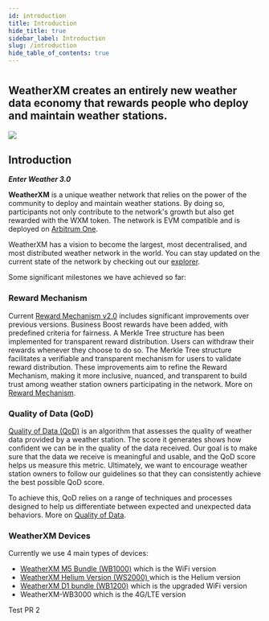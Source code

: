 ```yaml
---
id: introduction
title: Introduction
hide_title: true
sidebar_label: Introduction
slug: /introduction
hide_table_of_contents: true
---
```



<div class="row">
  <div class="col col--8">
    <div>
      <h1></h1>
      <h2 className="subtitle">WeatherXM creates an entirely new weather data economy that rewards people who deploy and maintain weather stations.</h2>
    </div>
  </div>
</div>

<div class="control">
  <img src={useBaseUrl("/img/project/introduction/wxm-network-banner.svg")} />
</div>

## Introduction
***Enter Weather 3.0***

**WeatherXM** is a unique weather network that relies on the power of the community to deploy and maintain weather stations.
By doing so, participants not only contribute to the network's growth but also get rewarded with the WXM token.
The network is EVM compatible and is deployed on [Arbitrum One](https://arbiscan.io/token/0xb6093b61544572ab42a0e43af08abafd41bf25a6). 

WeatherXM has a vision to become the largest, most decentralised, and most distributed weather network in the world.
You can stay updated on the current state of the network by checking out our [explorer](https://explorer.weatherxm.com).

Some significant milestones we have achieved so far:

### Reward Mechanism
Current [Reward Mechanism v2.0](/reward-mechanism) includes significant improvements over previous versions.
Business Boost rewards have been added, with predefined criteria for fairness.
A Merkle Tree structure has been implemented for transparent reward distribution.
Users can withdraw their rewards whenever they choose to do so.
The Merkle Tree structure facilitates a verifiable and transparent mechanism for users to validate reward distribution.
These improvements aim to refine the Reward Mechanism, making it more inclusive, nuanced, and transparent to build trust among weather station owners participating in the network.
More on [Reward Mechanism](/reward-mechanism).

### Quality of Data (QoD)
[Quality of Data (QoD)](/project/quality-of-data) is an algorithm that assesses the quality of weather data provided by a weather station. The score it generates shows how confident we can be in the quality of the data received. Our goal is to make sure that the data we receive is meaningful and usable, and the QoD score helps us measure this metric. Ultimately, we want to encourage weather station owners to follow our guidelines so that they can consistently achieve the best possible QoD score.

To achieve this, QoD relies on a range of techniques and processes designed to help us differentiate between expected and unexpected data behaviors.
More on [Quality of Data](/project/quality-of-data).

### WeatherXM Devices
Currently we use 4 main types of devices:
- [WeatherXM M5 Bundle (WB1000)](/wxm-devices/wifi-m5-bundle/wxm-ws1000-introduction) which is the WiFi version
- [WeatherXM Helium Version (WS2000) ](/wxm-devices/helium-bundle/wxm-ws2000-introduction) which is the Helium version
- [WeatherXM D1 bundle (WB1200)](/wxm-devices/D1-bundle/D1-bundle-introduction) which is the upgraded WiFi version
-  WeatherXM-WB3000 which is the 4G/LTE version

Test PR 2








